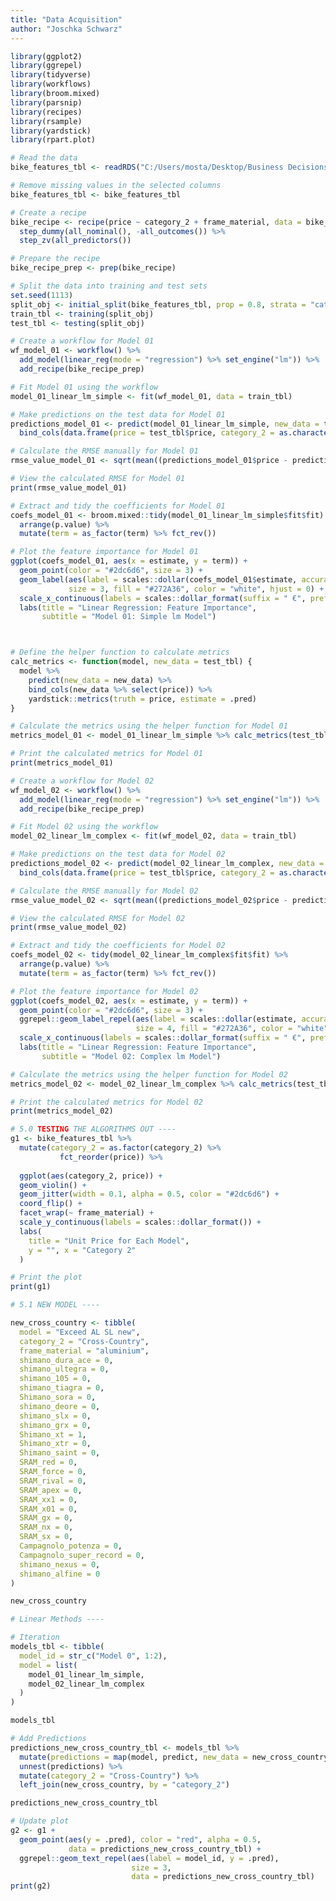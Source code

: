 ```yaml
---
title: "Data Acquisition"
author: "Joschka Schwarz"
---
```


```r
library(ggplot2)
library(ggrepel)
library(tidyverse)
library(workflows)
library(broom.mixed)
library(parsnip)
library(recipes)
library(rsample)
library(yardstick)
library(rpart.plot)

# Read the data
bike_features_tbl <- readRDS("C:/Users/mosta/Desktop/Business Decisions with Machine Learning/2/bike_features_tbl.rds")

# Remove missing values in the selected columns
bike_features_tbl <- bike_features_tbl

# Create a recipe
bike_recipe <- recipe(price ~ category_2 + frame_material, data = bike_features_tbl) %>%
  step_dummy(all_nominal(), -all_outcomes()) %>%
  step_zv(all_predictors())

# Prepare the recipe
bike_recipe_prep <- prep(bike_recipe)

# Split the data into training and test sets
set.seed(1113)
split_obj <- initial_split(bike_features_tbl, prop = 0.8, strata = "category_2")
train_tbl <- training(split_obj)
test_tbl <- testing(split_obj)

# Create a workflow for Model 01
wf_model_01 <- workflow() %>%
  add_model(linear_reg(mode = "regression") %>% set_engine("lm")) %>%
  add_recipe(bike_recipe_prep)

# Fit Model 01 using the workflow
model_01_linear_lm_simple <- fit(wf_model_01, data = train_tbl)

# Make predictions on the test data for Model 01
predictions_model_01 <- predict(model_01_linear_lm_simple, new_data = test_tbl) %>%
  bind_cols(data.frame(price = test_tbl$price, category_2 = as.character(test_tbl$category_2)))

# Calculate the RMSE manually for Model 01
rmse_value_model_01 <- sqrt(mean((predictions_model_01$price - predictions_model_01$.pred)^2))

# View the calculated RMSE for Model 01
print(rmse_value_model_01)

# Extract and tidy the coefficients for Model 01
coefs_model_01 <- broom.mixed::tidy(model_01_linear_lm_simple$fit$fit) %>%
  arrange(p.value) %>%
  mutate(term = as_factor(term) %>% fct_rev())

# Plot the feature importance for Model 01
ggplot(coefs_model_01, aes(x = estimate, y = term)) +
  geom_point(color = "#2dc6d6", size = 3) +
  geom_label(aes(label = scales::dollar(coefs_model_01$estimate, accuracy = 1, suffix = " €", prefix = "")),
             size = 3, fill = "#272A36", color = "white", hjust = 0) +
  scale_x_continuous(labels = scales::dollar_format(suffix = " €", prefix = "")) +
  labs(title = "Linear Regression: Feature Importance",
       subtitle = "Model 01: Simple lm Model")



# Define the helper function to calculate metrics
calc_metrics <- function(model, new_data = test_tbl) {
  model %>%
    predict(new_data = new_data) %>%
    bind_cols(new_data %>% select(price)) %>%
    yardstick::metrics(truth = price, estimate = .pred)
}

# Calculate the metrics using the helper function for Model 01
metrics_model_01 <- model_01_linear_lm_simple %>% calc_metrics(test_tbl)

# Print the calculated metrics for Model 01
print(metrics_model_01)

# Create a workflow for Model 02
wf_model_02 <- workflow() %>%
  add_model(linear_reg(mode = "regression") %>% set_engine("lm")) %>%
  add_recipe(bike_recipe_prep)

# Fit Model 02 using the workflow
model_02_linear_lm_complex <- fit(wf_model_02, data = train_tbl)

# Make predictions on the test data for Model 02
predictions_model_02 <- predict(model_02_linear_lm_complex, new_data = test_tbl) %>%
  bind_cols(data.frame(price = test_tbl$price, category_2 = as.character(test_tbl$category_2)))

# Calculate the RMSE manually for Model 02
rmse_value_model_02 <- sqrt(mean((predictions_model_02$price - predictions_model_02$.pred)^2))

# View the calculated RMSE for Model 02
print(rmse_value_model_02)

# Extract and tidy the coefficients for Model 02
coefs_model_02 <- tidy(model_02_linear_lm_complex$fit$fit) %>%
  arrange(p.value) %>%
  mutate(term = as_factor(term) %>% fct_rev())

# Plot the feature importance for Model 02
ggplot(coefs_model_02, aes(x = estimate, y = term)) +
  geom_point(color = "#2dc6d6", size = 3) +
  ggrepel::geom_label_repel(aes(label = scales::dollar(estimate, accuracy = 1, suffix = " €", prefix = "")),
                            size = 4, fill = "#272A36", color = "white") +
  scale_x_continuous(labels = scales::dollar_format(suffix = " €", prefix = "")) +
  labs(title = "Linear Regression: Feature Importance",
       subtitle = "Model 02: Complex lm Model")

# Calculate the metrics using the helper function for Model 02
metrics_model_02 <- model_02_linear_lm_complex %>% calc_metrics(test_tbl)

# Print the calculated metrics for Model 02
print(metrics_model_02)

# 5.0 TESTING THE ALGORITHMS OUT ----
g1 <- bike_features_tbl %>% 
  mutate(category_2 = as.factor(category_2) %>% 
           fct_reorder(price)) %>% 
  
  ggplot(aes(category_2, price)) +
  geom_violin() +
  geom_jitter(width = 0.1, alpha = 0.5, color = "#2dc6d6") +
  coord_flip() +
  facet_wrap(~ frame_material) +
  scale_y_continuous(labels = scales::dollar_format()) +
  labs(
    title = "Unit Price for Each Model",
    y = "", x = "Category 2"
  )

# Print the plot
print(g1)

# 5.1 NEW MODEL ----

new_cross_country <- tibble(
  model = "Exceed AL SL new",
  category_2 = "Cross-Country",
  frame_material = "aluminium",
  shimano_dura_ace = 0,
  shimano_ultegra = 0,
  shimano_105 = 0,
  shimano_tiagra = 0,
  Shimano_sora = 0,
  shimano_deore = 0,
  shimano_slx = 0,
  shimano_grx = 0,
  Shimano_xt = 1,
  Shimano_xtr = 0,
  Shimano_saint = 0,
  SRAM_red = 0,
  SRAM_force = 0,
  SRAM_rival = 0,
  SRAM_apex = 0,
  SRAM_xx1 = 0,
  SRAM_x01 = 0,
  SRAM_gx = 0,
  SRAM_nx = 0,
  SRAM_sx = 0,
  Campagnolo_potenza = 0,
  Campagnolo_super_record = 0,
  shimano_nexus = 0,
  shimano_alfine = 0
) 

new_cross_country

# Linear Methods ----

# Iteration
models_tbl <- tibble(
  model_id = str_c("Model 0", 1:2),
  model = list(
    model_01_linear_lm_simple,
    model_02_linear_lm_complex
  )
)

models_tbl

# Add Predictions
predictions_new_cross_country_tbl <- models_tbl %>%
  mutate(predictions = map(model, predict, new_data = new_cross_country)) %>%
  unnest(predictions) %>%
  mutate(category_2 = "Cross-Country") %>%
  left_join(new_cross_country, by = "category_2")

predictions_new_cross_country_tbl

# Update plot
g2 <- g1 +
  geom_point(aes(y = .pred), color = "red", alpha = 0.5,
             data = predictions_new_cross_country_tbl) +
  ggrepel::geom_text_repel(aes(label = model_id, y = .pred),
                           size = 3,
                           data = predictions_new_cross_country_tbl)
print(g2)

```